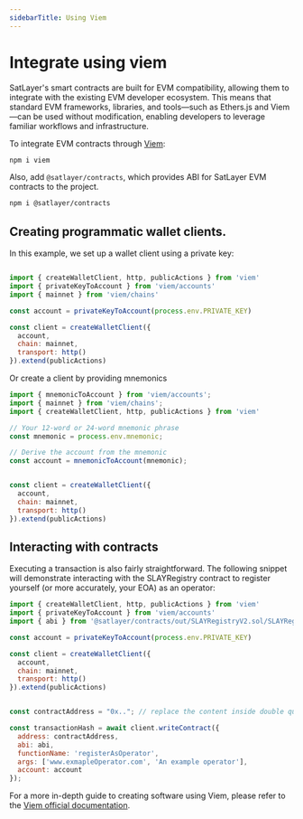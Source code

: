 ```yaml
---
sidebarTitle: Using Viem
---
```


# Integrate using viem

SatLayer's smart contracts are built for EVM compatibility, allowing them to integrate with the existing EVM developer ecosystem.
This means that standard EVM frameworks, libraries, and tools—such as Ethers.js and Viem—can be used without modification, enabling developers to leverage familiar workflows and infrastructure.

To integrate EVM contracts through [Viem](https://viem.sh/):

```bash filename="viem" copy
npm i viem
```
Also, add `@satlayer/contracts`, which provides ABI for SatLayer EVM contracts to the project.
```bash filename="SLAYContracts" copy
npm i @satlayer/contracts
```
## Creating programmatic wallet clients.
In this example, we set up a wallet client using a private key:

```js filename="privateKeyBasedWalletClient.js" copy

import { createWalletClient, http, publicActions } from 'viem'
import { privateKeyToAccount } from 'viem/accounts'
import { mainnet } from 'viem/chains'

const account = privateKeyToAccount(process.env.PRIVATE_KEY)

const client = createWalletClient({
  account,
  chain: mainnet,
  transport: http()
}).extend(publicActions)
```
Or create a client by providing mnemonics

```js filename="mnemonicBasedWalletClient.js" copy
import { mnemonicToAccount } from 'viem/accounts';
import { mainnet } from 'viem/chains';
import { createWalletClient, http, publicActions } from 'viem'

// Your 12-word or 24-word mnemonic phrase
const mnemonic = process.env.mnemonic;

// Derive the account from the mnemonic
const account = mnemonicToAccount(mnemonic);


const client = createWalletClient({
  account,
  chain: mainnet,
  transport: http()
}).extend(publicActions)

```
## Interacting with contracts
Executing a transaction is also fairly straightforward. The following snippet will demonstrate interacting with the SLAYRegistry contract to register yourself (or more accurately, your EOA) as an operator:
```js filename="execute.js" copy
import { createWalletClient, http, publicActions } from 'viem'
import { privateKeyToAccount } from 'viem/accounts'
import { abi } from '@satlayer/contracts/out/SLAYRegistryV2.sol/SLAYRegistryV2.json'

const account = privateKeyToAccount(process.env.PRIVATE_KEY)

const client = createWalletClient({
  account,
  chain: mainnet,
  transport: http()
}).extend(publicActions)


const contractAddress = "0x.."; // replace the content inside double quotes with live/testnet SLAYRegistryV2 contract address.

const transactionHash = await client.writeContract({
  address: contractAddress,
  abi: abi,
  functionName: 'registerAsOperator',
  args: ['www.exmapleOperator.com', 'An example operator'],
  account: account
});

```

For a more in-depth guide to creating software using Viem, please refer to the [Viem official documentation](https://viem.sh/docs/getting-started).



